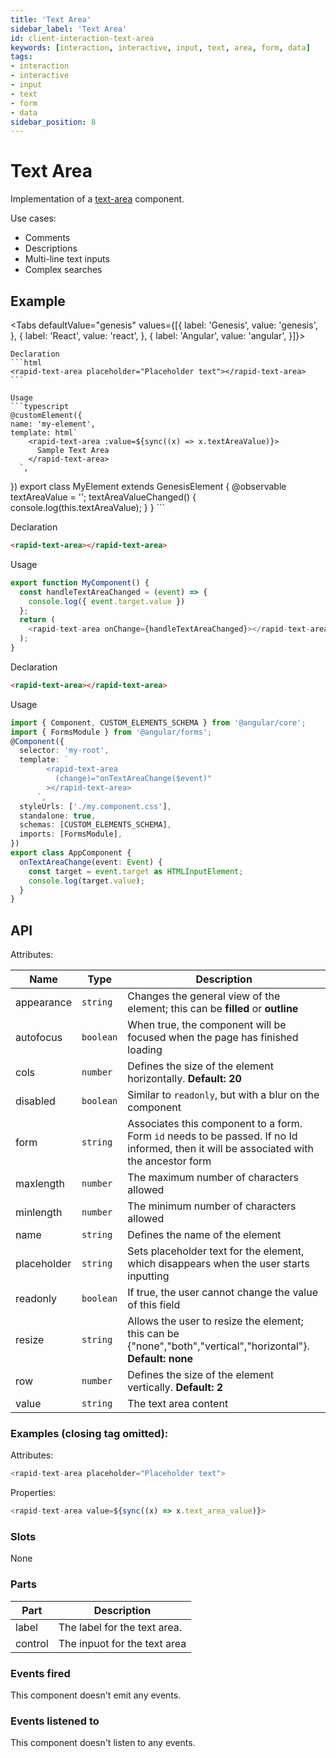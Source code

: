 ```yaml
---
title: 'Text Area'
sidebar_label: 'Text Area'
id: client-interaction-text-area
keywords: [interaction, interactive, input, text, area, form, data]
tags:
- interaction
- interactive
- input
- text
- form
- data
sidebar_position: 8
---
```



# Text Area

Implementation of a [text-area](https://developer.mozilla.org/en-US/docs/Web/HTML/Element/textarea) component.

Use cases:
* Comments
* Descriptions
* Multi-line text inputs
* Complex searches

## Example

<TextAreaDemo />

<Tabs defaultValue="genesis" values={[{ label: 'Genesis', value: 'genesis', }, { label: 'React', value: 'react', }, { label: 'Angular', value: 'angular', }]}>

  <TabItem value="genesis">

    Declaration
    ```html
    <rapid-text-area placeholder="Placeholder text"></rapid-text-area>
    ```

    Usage
    ```typescript
    @customElement({
    name: 'my-element',
    template: html`
        <rapid-text-area :value=${sync((x) => x.textAreaValue)}>
          Sample Text Area
        </rapid-text-area>
      `,
  })
    export class MyElement extends GenesisElement {
      @observable textAreaValue = '';
      textAreaValueChanged() {
         console.log(this.textAreaValue);
      }
    }
    ```

  </TabItem>
  <TabItem value="react">

  Declaration
  ```html
  <rapid-text-area></rapid-text-area>
  ```
  Usage
  ```typescript
  export function MyComponent() {
    const handleTextAreaChanged = (event) => {
      console.log({ event.target.value })
    };
    return (
      <rapid-text-area onChange={handleTextAreaChanged}></rapid-text-area>
    );
  }
  ```
</TabItem>
  <TabItem value="angular">

  Declaration
  ```html
  <rapid-text-area></rapid-text-area>
  ```

  Usage
  ```typescript
  import { Component, CUSTOM_ELEMENTS_SCHEMA } from '@angular/core';
  import { FormsModule } from '@angular/forms';
  @Component({
    selector: 'my-root',
    template: `
          <rapid-text-area
            (change)="onTextAreaChange($event)"
          ></rapid-text-area>
        `,
    styleUrls: ['./my.component.css'],
    standalone: true,
    schemas: [CUSTOM_ELEMENTS_SCHEMA],
    imports: [FormsModule],
  })
  export class AppComponent {
    onTextAreaChange(event: Event) {
      const target = event.target as HTMLInputElement;
      console.log(target.value);
    }
  }
  ```
</TabItem>
</Tabs>

## API

Attributes:

| Name        | Type      | Description                                                                                                 |
|-------------|-----------|-------------------------------------------------------------------------------------------------------------|
| appearance  | `string`  | Changes the general view of the element; this can be **filled** or **outline**                              |
| autofocus   | `boolean` | When true, the component will be focused when the page has finished loading                                 |
| cols        | `number`  | Defines the size of the element horizontally. **Default: 20**                                               |
| disabled    | `boolean` | Similar to `readonly`, but with a blur on the component                                                     |
| form        | `string`  | Associates this component to a form. Form `id` needs to be passed. If no Id informed, then it will be associated with the ancestor form |
| maxlength   | `number`  | The maximum number of characters allowed                                                                    |
| minlength   | `number`  | The minimum number of characters allowed                                                                    |
| name        | `string`  | Defines the name of the element                                                                             |
| placeholder | `string`  | Sets placeholder text for the element, which disappears when the user starts inputting                      |
| readonly    | `boolean` | If true, the user cannot change the value of this field                                                     |
| resize      | `string`  | Allows the user to resize the element; this can be {"none","both","vertical","horizontal"}. **Default: none** |
| row         | `number`  | Defines the size of the element vertically. **Default: 2**                                                  |
| value       | `string`  | The text area content                                                                                       |


### Examples (closing tag omitted):

Attributes:
```typescript
<rapid-text-area placeholder="Placeholder text">
```

Properties:
```typescript
<rapid-text-area value=${sync((x) => x.text_area_value)}>
```

### Slots

None

### Parts

| Part | Description |
|---|---|
| label | The label for the text area. |
| control | The inpuot for the text area |

### Events fired

This component doesn't emit any events.

### Events listened to

This component doesn't listen to any events.
